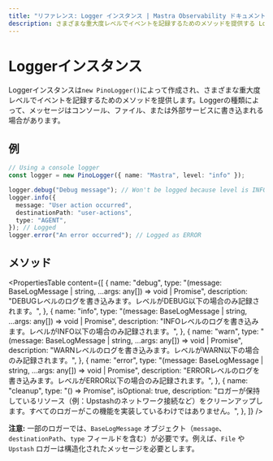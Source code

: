```yaml
---
title: "リファレンス: Logger インスタンス | Mastra Observability ドキュメント"
description: さまざまな重大度レベルでイベントを記録するためのメソッドを提供する Logger インスタンスのドキュメントです。
---
```


# Loggerインスタンス

Loggerインスタンスは`new PinoLogger()`によって作成され、さまざまな重大度レベルでイベントを記録するためのメソッドを提供します。Loggerの種類によって、メッセージはコンソール、ファイル、または外部サービスに書き込まれる場合があります。

## 例

```typescript showLineNumbers copy
// Using a console logger
const logger = new PinoLogger({ name: "Mastra", level: "info" });

logger.debug("Debug message"); // Won't be logged because level is INFO
logger.info({
  message: "User action occurred",
  destinationPath: "user-actions",
  type: "AGENT",
}); // Logged
logger.error("An error occurred"); // Logged as ERROR
```

## メソッド

<PropertiesTable
  content={[
    {
      name: "debug",
      type: "(message: BaseLogMessage | string, ...args: any[]) => void | Promise<void>",
      description: "DEBUGレベルのログを書き込みます。レベルがDEBUG以下の場合のみ記録されます。",
    },
    {
      name: "info",
      type: "(message: BaseLogMessage | string, ...args: any[]) => void | Promise<void>",
      description: "INFOレベルのログを書き込みます。レベルがINFO以下の場合のみ記録されます。",
    },
    {
      name: "warn",
      type: "(message: BaseLogMessage | string, ...args: any[]) => void | Promise<void>",
      description: "WARNレベルのログを書き込みます。レベルがWARN以下の場合のみ記録されます。",
    },
    {
      name: "error",
      type: "(message: BaseLogMessage | string, ...args: any[]) => void | Promise<void>",
      description: "ERRORレベルのログを書き込みます。レベルがERROR以下の場合のみ記録されます。",
    },
    {
      name: "cleanup",
      type: "() => Promise<void>",
      isOptional: true,
      description:
        "ロガーが保持しているリソース（例：Upstashのネットワーク接続など）をクリーンアップします。すべてのロガーがこの機能を実装しているわけではありません。",
    },
  ]}
/>

**注意:** 一部のロガーでは、`BaseLogMessage` オブジェクト（`message`、`destinationPath`、`type` フィールドを含む）が必要です。例えば、`File` や `Upstash` ロガーは構造化されたメッセージを必要とします。
